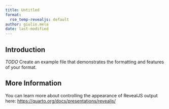 ```yaml
---
title: Untitled
format:
  rse_temp-revealjs: default
author: giulio.mela
date: last-modified
---
```


## Introduction

*TODO* Create an example file that demonstrates the formatting and features of your format.

## More Information

You can learn more about controlling the appearance of RevealJS output here: <https://quarto.org/docs/presentations/revealjs/>

